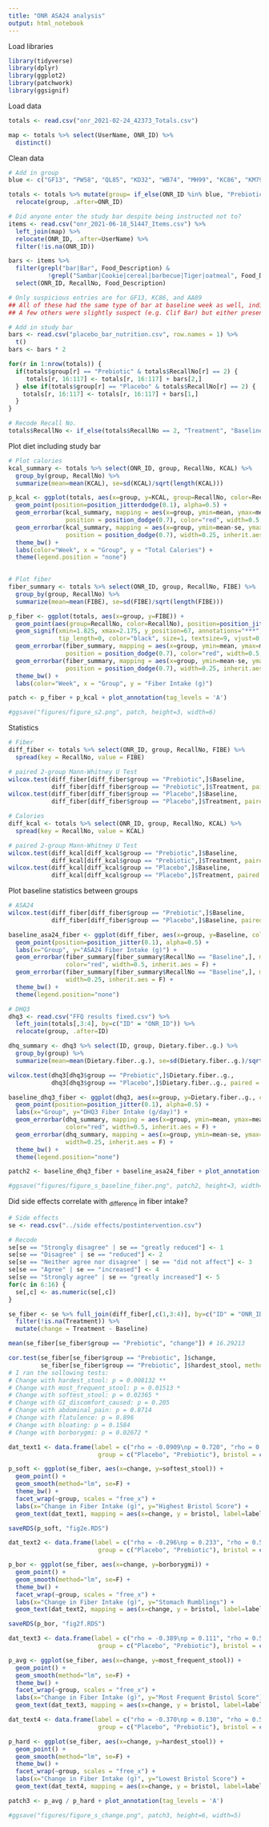 ---
title: "ONR ASA24 analysis"
output: html_notebook
---

Load libraries
```{r}
library(tidyverse)
library(dplyr)
library(ggplot2)
library(patchwork)
library(ggsignif)
```

Load data
```{r}
totals <- read.csv("onr_2021-02-24_42373_Totals.csv")

map <- totals %>% select(UserName, ONR_ID) %>%
  distinct()

```

Clean data
```{r}
# Add in group
blue <- c("GF13", "PW58", "QL85", "KD32", "WB74", "MH99", "KC86", "KM79", "RD12", "MJ64", "QX74", "DZ59", "NV93", "LA27", "SM56", "KX62", "JM84", "AA89", "NH84")

totals <- totals %>% mutate(group= if_else(ONR_ID %in% blue, "Prebiotic", "Placebo")) %>%
  relocate(group, .after=ONR_ID)

# Did anyone enter the study bar despite being instructed not to?
items <- read.csv("onr_2021-06-18_51447_Items.csv") %>%
  left_join(map) %>%
  relocate(ONR_ID, .after=UserName) %>%
  filter(!is.na(ONR_ID))

bars <- items %>%
  filter(grepl("bar|Bar", Food_Description) &
           !grepl("Sambar|Cookie|cereal|barbecue|Tiger|oatmeal", Food_Description)) %>%
  select(ONR_ID, RecallNo, Food_Description)

# Only suspicious entries are for GF13, KC86, and AA89
## All of these had the same type of bar at baseline week as well, indicating this was liekly not the study bar
## A few others were slightly suspect (e.g. Clif Bar) but either present both weeks or only week 1

# Add in study bar
bars <- read.csv("placebo_bar_nutrition.csv", row.names = 1) %>%
  t()
bars <- bars * 2

for(r in 1:nrow(totals)) {
  if(totals$group[r] == "Prebiotic" & totals$RecallNo[r] == 2) {
     totals[r, 16:117] <- totals[r, 16:117] + bars[2,]
  } else if(totals$group[r] == "Placebo" & totals$RecallNo[r] == 2) {
    totals[r, 16:117] <- totals[r, 16:117] + bars[1,]
  }
}

# Recode Recall No.
totals$RecallNo <- if_else(totals$RecallNo == 2, "Treatment", "Baseline")

```

Plot diet including study bar
```{r}
# Plot calories
kcal_summary <- totals %>% select(ONR_ID, group, RecallNo, KCAL) %>%
  group_by(group, RecallNo) %>%
  summarize(mean=mean(KCAL), se=sd(KCAL)/sqrt(length(KCAL)))

p_kcal <- ggplot(totals, aes(x=group, y=KCAL, group=RecallNo, color=RecallNo)) +
  geom_point(position=position_jitterdodge(0.1), alpha=0.5) +
  geom_errorbar(kcal_summary, mapping = aes(x=group, ymin=mean, ymax=mean, group=RecallNo),
                position = position_dodge(0.7), color="red", width=0.5, inherit.aes = F) +
  geom_errorbar(kcal_summary, mapping = aes(x=group, ymin=mean-se, ymax=mean+se, group=RecallNo),
                position = position_dodge(0.7), width=0.25, inherit.aes = F) +
  theme_bw() +
  labs(color="Week", x = "Group", y = "Total Calories") +
  theme(legend.position = "none")
  

# Plot fiber
fiber_summary <- totals %>% select(ONR_ID, group, RecallNo, FIBE) %>%
  group_by(group, RecallNo) %>%
  summarize(mean=mean(FIBE), se=sd(FIBE)/sqrt(length(FIBE)))

p_fiber <- ggplot(totals, aes(x=group, y=FIBE)) +
  geom_point(aes(group=RecallNo, color=RecallNo), position=position_jitterdodge(0.1), alpha=0.5) +
  geom_signif(xmin=1.825, xmax=2.175, y_position=67, annotations="***",
              tip_length=0, color="black", size=1, textsize=9, vjust=0.4) +
  geom_errorbar(fiber_summary, mapping = aes(x=group, ymin=mean, ymax=mean, group=RecallNo),
                position = position_dodge(0.7), color="red", width=0.5, inherit.aes = F) +
  geom_errorbar(fiber_summary, mapping = aes(x=group, ymin=mean-se, ymax=mean+se, group=RecallNo),
                position = position_dodge(0.7), width=0.25, inherit.aes = F) +
  theme_bw() +
  labs(color="Week", x = "Group", y = "Fiber Intake (g)")

patch <- p_fiber + p_kcal + plot_annotation(tag_levels = 'A')

#ggsave("figures/figure_s2.png", patch, height=3, width=6)

```

Statistics
```{r}

# Fiber
diff_fiber <- totals %>% select(ONR_ID, group, RecallNo, FIBE) %>%
  spread(key = RecallNo, value = FIBE) 

# paired 2-group Mann-Whitney U Test
wilcox.test(diff_fiber[diff_fiber$group == "Prebiotic",]$Baseline,
            diff_fiber[diff_fiber$group == "Prebiotic",]$Treatment, paired = T) # p-value = 7.629e-06
wilcox.test(diff_fiber[diff_fiber$group == "Placebo",]$Baseline,
            diff_fiber[diff_fiber$group == "Placebo",]$Treatment, paired = T) # p-value = 0.5226

# Calories
diff_kcal <- totals %>% select(ONR_ID, group, RecallNo, KCAL) %>%
  spread(key = RecallNo, value = KCAL) 

# paired 2-group Mann-Whitney U Test
wilcox.test(diff_kcal[diff_kcal$group == "Prebiotic",]$Baseline,
            diff_kcal[diff_kcal$group == "Prebiotic",]$Treatment, paired = T) # p-value = 0.07988
wilcox.test(diff_kcal[diff_kcal$group == "Placebo",]$Baseline,
            diff_kcal[diff_kcal$group == "Placebo",]$Treatment, paired = T) # p-value = 0.6095

```

Plot baseline statistics between groups
```{r}
# ASA24
wilcox.test(diff_fiber[diff_fiber$group == "Prebiotic",]$Baseline,
            diff_fiber[diff_fiber$group == "Placebo",]$Baseline, paired = F) # p-value = 0.3755

baseline_asa24_fiber <- ggplot(diff_fiber, aes(x=group, y=Baseline, color=group)) +
  geom_point(position=position_jitter(0.1), alpha=0.5) +
  labs(x="Group", y="ASA24 Fiber Intake (g)") +
  geom_errorbar(fiber_summary[fiber_summary$RecallNo == "Baseline",], mapping = aes(x=group, ymin=mean, ymax=mean),
                color="red", width=0.5, inherit.aes = F) +
  geom_errorbar(fiber_summary[fiber_summary$RecallNo == "Baseline",], mapping = aes(x=group, ymin=mean-se, ymax=mean+se),
                width=0.25, inherit.aes = F) +
  theme_bw() +
  theme(legend.position="none")

# DHQ3
dhq3 <- read.csv("FFQ results fixed.csv") %>%
  left_join(totals[,3:4], by=c("ID" = "ONR_ID")) %>%
  relocate(group, .after=ID)

dhq_summary <- dhq3 %>% select(ID, group, Dietary.fiber..g.) %>%
  group_by(group) %>%
  summarize(mean=mean(Dietary.fiber..g.), se=sd(Dietary.fiber..g.)/sqrt(length(Dietary.fiber..g.)))

wilcox.test(dhq3[dhq3$group == "Prebiotic",]$Dietary.fiber..g.,
            dhq3[dhq3$group == "Placebo",]$Dietary.fiber..g., paired = F) # p-value = 0.527944

baseline_dhq3_fiber <- ggplot(dhq3, aes(x=group, y=Dietary.fiber..g., color=group)) +
  geom_point(position=position_jitter(0.1), alpha=0.5) +
  labs(x="Group", y="DHQ3 Fiber Intake (g/day)") +
  geom_errorbar(dhq_summary, mapping = aes(x=group, ymin=mean, ymax=mean),
                color="red", width=0.5, inherit.aes = F) +
  geom_errorbar(dhq_summary, mapping = aes(x=group, ymin=mean-se, ymax=mean+se),
                width=0.25, inherit.aes = F) +
  theme_bw() +
  theme(legend.position="none")

patch2 <- baseline_dhq3_fiber + baseline_asa24_fiber + plot_annotation(tag_levels = 'A')

#ggsave("figures/figure_s_baseline_fiber.png", patch2, height=3, width=6)

```



Did side effects correlate with ~difference~ in fiber intake?
```{r}
# Side effects
se <- read.csv("../side effects/postintervention.csv")

# Recode
se[se == "Strongly disagree" | se == "greatly reduced"] <- 1
se[se == "Disagree" | se == "reduced"] <- 2
se[se == "Neither agree nor disagree" | se == "did not affect"] <- 3
se[se == "Agree" | se == "increased"] <- 4
se[se == "Strongly agree" | se == "greatly increased"] <- 5
for(c in 6:16) {
  se[,c] <- as.numeric(se[,c])
}

se_fiber <- se %>% full_join(diff_fiber[,c(1,3:4)], by=c("ID" = "ONR_ID")) %>%
  filter(!is.na(Treatment)) %>%
  mutate(change = Treatment - Baseline)

mean(se_fiber[se_fiber$group == "Prebiotic", "change"]) # 16.29213

cor.test(se_fiber[se_fiber$group == "Prebiotic", ]$change,
         se_fiber[se_fiber$group == "Prebiotic", ]$hardest_stool, method = "spearman")
# I ran the sollowing tests:
# Change with hardest_stool: p = 0.008132 **
# Change with most_frequent_stool: p = 0.01513 *
# Change with softest_stool: p = 0.02365 *
# Change with GI_discomfort_caused: p = 0.205
# Change with abdominal_pain: p = 0.8714
# Change with flatulence: p = 0.896
# Change with bloating: p = 0.1584
# Change with borborygmi: p = 0.02672 *

dat_text1 <- data.frame(label = c("rho = -0.0909\np = 0.720", "rho = 0.516\np = 0.0237"),
                         group = c("Placebo", "Prebiotic"), bristol = c(6.65, 6.5), change = c(-10, 10))

p_soft <- ggplot(se_fiber, aes(x=change, y=softest_stool)) +
  geom_point() +
  geom_smooth(method="lm", se=F) +
  theme_bw() +
  facet_wrap(~group, scales = "free_x") +
  labs(x="Change in Fiber Intake (g)", y="Highest Bristol Score") +
  geom_text(dat_text1, mapping = aes(x=change, y = bristol, label=label))

saveRDS(p_soft, "fig2e.RDS")

dat_text2 <- data.frame(label = c("rho = -0.296\np = 0.233", "rho = 0.507\np = 0.0267"),
                         group = c("Placebo", "Prebiotic"), bristol = c(4.5, 4.5), change = c(-15, 7.5))

p_bor <- ggplot(se_fiber, aes(x=change, y=borborygmi)) +
  geom_point() +
  geom_smooth(method="lm", se=F) +
  theme_bw() +
  facet_wrap(~group, scales = "free_x") +
  labs(x="Change in Fiber Intake (g)", y="Stomach Rumblings") +
  geom_text(dat_text2, mapping = aes(x=change, y = bristol, label=label))

saveRDS(p_bor, "fig2f.RDS")

dat_text3 <- data.frame(label = c("rho = -0.389\np = 0.111", "rho = 0.548\np = 0.0151"),
                         group = c("Placebo", "Prebiotic"), bristol = c(6.3,6), change = c(0, 7.5))

p_avg <- ggplot(se_fiber, aes(x=change, y=most_frequent_stool)) +
  geom_point() +
  geom_smooth(method="lm", se=F) +
  theme_bw() +
  facet_wrap(~group, scales = "free_x") +
  labs(x="Change in Fiber Intake (g)", y="Most Frequent Bristol Score") +
  geom_text(dat_text3, mapping = aes(x=change, y = bristol, label=label))

dat_text4 <- data.frame(label = c("rho = -0.370\np = 0.130", "rho = 0.588\np = 0.00813"),
                         group = c("Placebo", "Prebiotic"), bristol = c(4.5,4.75), change = c(15, 7.5))

p_hard <- ggplot(se_fiber, aes(x=change, y=hardest_stool)) +
  geom_point() +
  geom_smooth(method="lm", se=F) +
  theme_bw() +
  facet_wrap(~group, scales = "free_x") +
  labs(x="Change in Fiber Intake (g)", y="Lowest Bristol Score") +
  geom_text(dat_text4, mapping = aes(x=change, y = bristol, label=label))

patch3 <- p_avg / p_hard + plot_annotation(tag_levels = 'A')

#ggsave("figures/figure_s_change.png", patch3, height=6, width=5)


```




